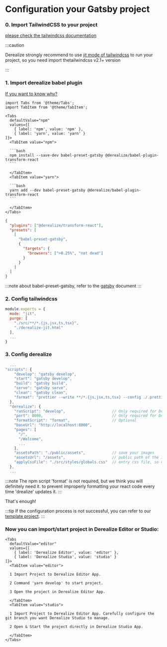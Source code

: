 # Configuration your Gatsby project

### 0. Import TailwindCSS to your project

<p>
  <a href="https://tailwindcss.com/docs/guides/gatsby" target="_blank">
    please check the tailwindcss documentation
  </a>
</p>

:::caution

Derealize strongly recommend to use [jit mode of tailwindcss](https://tailwindcss.com/docs/just-in-time-mode#enabling-jit-mode) to run your project, so you need import thetailwindcss v2.1+ version

:::

### 1. Import derealize babel plugin

[If you want to know why?](/docs/why-babel)

````mdx-code-block
import Tabs from '@theme/Tabs';
import TabItem from '@theme/TabItem';

<Tabs
  defaultValue="npm"
  values={[
    { label: 'npm', value: 'npm' },
    { label: 'yarn', value: 'yarn' }
]}>
  <TabItem value="npm">

  ```bash
  npm install --save-dev babel-preset-gatsby @derealize/babel-plugin-transform-react
  ```

  </TabItem>
  <TabItem value="yarn">

  ```bash
  yarn add --dev babel-preset-gatsby @derealize/babel-plugin-transform-react
  ```

  </TabItem>
</Tabs>
````

```json title="./.babelrc"
{
  "plugins": ["@derealize/transform-react"],
  "presets": [
    [
      "babel-preset-gatsby",
      {
        "targets": {
          "browsers": [">0.25%", "not dead"]
        }
      }
    ]
  ]
}
```

:::note
about babel-preset-gatsby, refer to the [gatsby](https://www.gatsbyjs.com/docs/how-to/custom-configuration/babel/#how-to-use-a-custom-babelrc-file) document
:::

### 2. Config tailwindcss

```js title="./tailwind.config.js" {2,5}
module.exports = {
  mode: "jit",
  purge: [
    "./src/**/*.{js,jsx,ts,tsx}",
    "./derealize-jit.html"
  ],
  ...
}
```

### 3. Config derealize

```js title="./package.json" {8,10-23}
  ...
"scripts": {
    "develop": "gatsby develop",
    "start": "gatsby develop",
    "build": "gatsby build",
    "serve": "gatsby serve",
    "clean": "gatsby clean",
    "format": "prettier --write **/*.{js,jsx,ts,tsx} --config ./.prettierrc"  // Optional
  },
  "derealize": {
    "runScript": "develop",                     // Only required for Derealize Studio with node runtime
    "port": 8000,                               // Only required for Derealize Studio with node runtime
    "formatScript": "format",                   // Optional
    "baseUrl": "http://localhost:8000",
    "pages": [
      "/",
      "/Welcome",
      ...
    ],
    "assetsPath": "./public/assets",            // save your images
    "assetsUrl": "/assets",                     // public path of the images
    "applyCssFile": "./src/styles/globals.css"  // entry css file, so derealize can be parsed @apply
  },
  ...
```

:::note
The npm script 'format' is not required, but we think you will definitely need it. to prevent improperly formatting your react code every time 'drealize' updates it.
:::

That's enough!

:::tip
If the configuration process is not successful, you can refer to our [template project](https://github.com/Derealize/gatsby-template).
:::

### Now you can import/start project in Derealize Editor or Studio:

```mdx-code-block
<Tabs
  defaultValue="editor"
  values={[
    { label: 'Derealize Editor', value: 'editor' },
    { label: 'Derealize Studio', value: 'studio' }
]}>
  <TabItem value="editor">

  1 Import Project to Derealize Editor App.

  2 Command 'yarn develop' to start project.

  3 Open the project in Derealize Editor App.

  </TabItem>
  <TabItem value="studio">

  1 Import Project to Derealize Editor App. Carefully configure the git branch you want Derealize Studio to manage.

  2 Open & Start the project directly in Derealize Studio App.

  </TabItem>
</Tabs>
```
